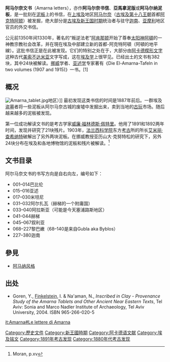 {{expand|time=2013-12-31T21:00:15+00:00}}
'''阿马尔奈文书'''（Amarna letters），亦作'''阿马尔奈书信'''、'''亞馬拿泥版'''或'''阿马尔纳泥板'''，是一批刻在[[泥板|泥板]]上的书信，在[[上埃及|上埃及]]地区[[阿马尔奈|阿马尔奈]]（[[古埃及第十八王朝|古埃及第十八王朝]]首都[[阿克特阿顿|阿克特阿顿]]）被发掘，绝大部分是[[古埃及|古埃及]][[新王国时期|新王国时期]]统治者与驻守[[迦南|迦南]]、[[亚摩利|亚摩利]]地区官员的外交书信。 

公元前1350年间1330年，著名的“叛逆法老”[[阿肯那顿|阿肯那顿]]开始了尊奉[[太阳神|太阳神]][[阿頓|阿頓]]的一神教宗教社会改革，并在現在埃及中部建立新的首都-阿克特阿頓（阿頓的地平線）。这批书信正是在此被发现。它们的特别之处在于，大部分由[[阿卡德語|阿卡德楔形文字]]这种古代[[美索不达米亚|美索不达米亚]]文字写成，这在[[埃及学|埃及学]]上很罕见。已经出土的文书有382块，其中24块被解读。[[挪威|挪威]]学者、[[亚述学|亚述学]]专家{{le|亚历山大·克努特松|Jørgen Alexander Knudtzon}}著有《Die El-Amarna-Tafeln in two volumes  (1907 and 1915)》一书。[1]

== 概况 ==
[[File:Amarna_tablet.jpg|thumb]]地区）]]
最初发现这类书信的时间是1887年前后。一群埃及[[盗墓|盗墓]]者将一些泥板从阿尔马奈古城的废墟中发掘出来，卖到当地的[[古玩|古玩]]市场。随后越来越多的泥板被发现。

第一位成功解读文书的是考古学家[[威廉·福林德斯·佩特里|威廉·福林德斯·佩特里]]。他用了1891和1892两年时间，发现并研究了21块残片。1903年，[[法兰西科学院|法兰西科学院]]东方[[考古|考古]]所的所长[[艾米丽·查希纳特|艾米丽·查希纳特]]破解出了另外两块泥板。在挪威教授亚历山大·克努特松的研究下，另外24块分布在埃及和各地博物馆的泥板和残片被解读。<ref>Moran, p.xv</ref>

== 文书目录 ==
阿尔马奈文书的书写方向是自右向左，编号如下：
* 001–014巴比伦
* 015–016亚述
* 017–030米坦尼
* 031–032阿尔扎瓦（赫梯的一个附庸国）
* 033–040阿拉斯亚（可能是今天塞浦路斯地区）
* 041–044赫梯
* 045–067叙利亚
* 068–227黎巴嫩（68–140是来自Gubla aka Byblos）
* 227–380迦南

== 參見 ==
* [[阿马纳风格|阿马纳风格]]

== 出处 ==
{{commons|Category:Amarna letters}}
{{reflist}} 
* Goren, Y., [[Israel_Finkelstein|Finkelstein]], I. & Na'aman, N., ''Inscribed in Clay - Provenance Study of the Amarna Tablets and Other Ancient Near Eastern Texts'', Tel Aviv: Sonia and Marco Nadler Institute of Archaeology, Tel Aviv University, 2004. ISBN 965-266-020-5

[[Category:歷史文件|Category:歷史文件]]
[[Category:新王國時期|Category:新王國時期]]
[[Category:阿卡德语文献|Category:阿卡德语文献]]
[[Category:埃及铭文|Category:埃及铭文]]
[[Category:1891年考古发现|Category:1891年考古发现]]
[[Category:1880年代考古发现|Category:1880年代考古发现]]

[[it:Amarna#Le_lettere_di_Amarna|it:Amarna#Le lettere di Amarna]]